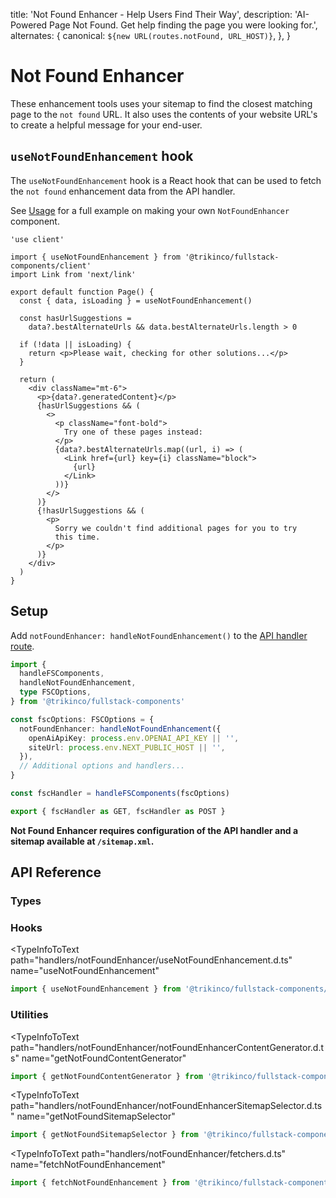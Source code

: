 
  title: 'Not Found Enhancer - Help Users Find Their Way',
  description:
    'AI-Powered Page Not Found. Get help finding the page you were looking for.',
  alternates: {
    canonical: `${new URL(routes.notFound, URL_HOST)}`,
  },
}

# Not Found Enhancer

These enhancement tools uses your sitemap to find the closest matching page to the `not found` URL.
It also uses the contents of your website URL's to create a helpful message for your end-user.

## `useNotFoundEnhancement` hook

The `useNotFoundEnhancement` hook is a React hook that can be used to fetch the `not found` enhancement data from the API handler.

See [Usage](/docs/usage) for a full example on making your own `NotFoundEnhancer` component.

<Example lazy>
  <NotFoundEnhancer />
</Example>

```tsx {7}
'use client'

import { useNotFoundEnhancement } from '@trikinco/fullstack-components/client'
import Link from 'next/link'

export default function Page() {
  const { data, isLoading } = useNotFoundEnhancement()

  const hasUrlSuggestions =
    data?.bestAlternateUrls && data.bestAlternateUrls.length > 0

  if (!data || isLoading) {
    return <p>Please wait, checking for other solutions...</p>
  }

  return (
    <div className="mt-6">
      <p>{data?.generatedContent}</p>
      {hasUrlSuggestions && (
        <>
          <p className="font-bold">
            Try one of these pages instead:
          </p>
          {data?.bestAlternateUrls.map((url, i) => (
            <Link href={url} key={i} className="block">
              {url}
            </Link>
          ))}
        </>
      )}
      {!hasUrlSuggestions && (
        <p>
          Sorry we couldn't find additional pages for you to try
          this time.
        </p>
      )}
    </div>
  )
}
```

## Setup

Add `notFoundEnhancer: handleNotFoundEnhancement()` to the [API handler route](/docs/get-started/#setup).

```ts title="app/api/fsutils/[...fscomponents]/route.ts"
import {
  handleFSComponents,
  handleNotFoundEnhancement,
  type FSCOptions,
} from '@trikinco/fullstack-components'

const fscOptions: FSCOptions = {
  notFoundEnhancer: handleNotFoundEnhancement({
    openAiApiKey: process.env.OPENAI_API_KEY || '',
    siteUrl: process.env.NEXT_PUBLIC_HOST || '',
  }),
  // Additional options and handlers...
}

const fscHandler = handleFSComponents(fscOptions)

export { fscHandler as GET, fscHandler as POST }
```

**Not Found Enhancer requires configuration of the API handler and a sitemap available at `/sitemap.xml`.**

## API Reference

### Types

<TypeInfoToText
  path="handlers/notFoundEnhancer/models.d.ts"
  name="NotFoundEnhancerOptions"
  description="Not found enhancer API handler route options."
/>

<TypeInfoToText
  path="handlers/notFoundEnhancer/models.d.ts"
  name="NotFoundEnhancerRequestBody"
  description="Not found enhancer request body."
/>

<TypeInfoToText
  path="handlers/notFoundEnhancer/models.d.ts"
  name="NotFoundEnhancerResponse"
  description="Not found enhancer response body."
/>

<TypeInfoToText
  path="chatGptService.d.ts"
  name="ChatGptCompletionResponse"
  description="The response body for `getNotFoundContentGenerator` and `getNotFoundSitemapSelector`."
/>

### Hooks

<TypeInfoToText
  path="handlers/notFoundEnhancer/useNotFoundEnhancement.d.ts"
  name="useNotFoundEnhancement"
>

```jsx
import { useNotFoundEnhancement } from '@trikinco/fullstack-components/client'
```

</TypeInfoToText>

### Utilities

<TypeInfoToText
  path="handlers/notFoundEnhancer/notFoundEnhancerContentGenerator.d.ts"
  name="getNotFoundContentGenerator"
>

```jsx
import { getNotFoundContentGenerator } from '@trikinco/fullstack-components'
```

</TypeInfoToText>

<TypeInfoToText
  path="handlers/notFoundEnhancer/notFoundEnhancerSitemapSelector.d.ts"
  name="getNotFoundSitemapSelector"
>

```jsx
import { getNotFoundSitemapSelector } from '@trikinco/fullstack-components'
```

</TypeInfoToText>

<TypeInfoToText
  path="handlers/notFoundEnhancer/fetchers.d.ts"
  name="fetchNotFoundEnhancement"
>

```jsx
import { fetchNotFoundEnhancement } from '@trikinco/fullstack-components/client'
```

</TypeInfoToText>
